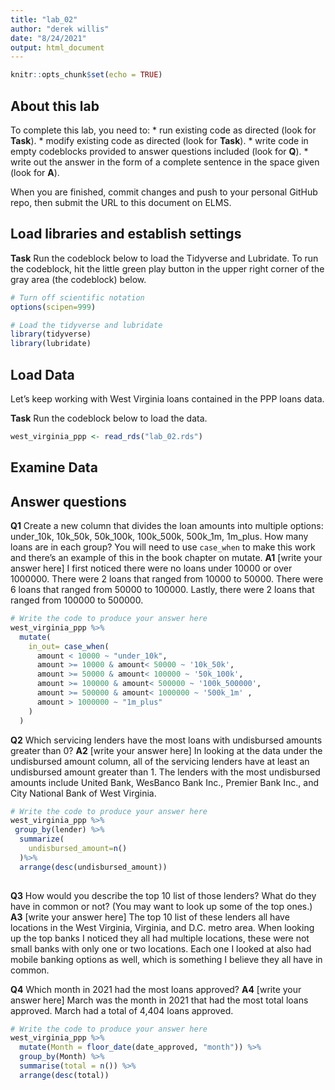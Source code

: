 ```yaml
---
title: "lab_02"
author: "derek willis"
date: "8/24/2021"
output: html_document
---
```


```r
knitr::opts_chunk$set(echo = TRUE)
```

## About this lab

To complete this lab, you need to:
* run existing code as directed (look for **Task**).
* modify existing code as directed (look for **Task**).
* write code in empty codeblocks provided to answer questions included (look for **Q**).
* write out the answer in the form of a complete sentence in the space given (look for **A**).

When you are finished, commit changes and push to your personal GitHub repo, then submit the URL to this document on ELMS.

## Load libraries and establish settings

**Task** Run the codeblock below to load the Tidyverse and Lubridate. To run the codeblock, hit the little green play button in the upper right corner of the gray area (the codeblock) below.

```r
# Turn off scientific notation
options(scipen=999)

# Load the tidyverse and lubridate
library(tidyverse)
library(lubridate)
```

## Load Data

Let's keep working with West Virginia loans contained in the PPP loans data.  

**Task** Run the codeblock below to load the data.

```r
west_virginia_ppp <- read_rds("lab_02.rds")
```

## Examine Data

## Answer questions

**Q1** Create a new column that divides the loan amounts into multiple options: under_10k, 10k_50k, 50k_100k, 100k_500k, 500k_1m, 1m_plus. How many loans are in each group? You will need to use `case_when` to make this work and there's an example of this in the book chapter on mutate.
**A1** [write your answer here]
I first noticed there were no loans under 10000 or over 1000000. There were 2 loans that ranged from 10000 to 50000. There were 6 loans that ranged from 50000 to 100000. Lastly, there were 2 loans that ranged from 100000 to 500000. 
```r
# Write the code to produce your answer here
west_virginia_ppp %>%
  mutate(
    in_out= case_when(
      amount < 10000 ~ "under_10k",
      amount >= 10000 & amount< 50000 ~ '10k_50k',
      amount >= 50000 & amount< 100000 ~ '50k_100k',
      amount >= 100000 & amount< 500000 ~ '100k_500000',
      amount >= 500000 & amount< 1000000 ~ '500k_1m' ,
      amount > 1000000 ~ "1m_plus"
    )
  )
```

**Q2** Which servicing lenders have the most loans with undisbursed amounts greater than 0?
**A2** [write your answer here]
In looking at the data under the undisbursed amount column, all of the servicing lenders have at least an undisbursed amount greater than 1. The lenders with the most undisbursed amounts include United Bank, WesBanco Bank Inc., Premier Bank Inc., and City National Bank of West Virginia.  
```r
# Write the code to produce your answer here
west_virginia_ppp %>% 
 group_by(lender) %>%
  summarize(
    undisbursed_amount=n()
  )%>%
  arrange(desc(undisbursed_amount))
  
```

**Q3** How would you describe the top 10 list of those lenders? What do they have in common or not? (You may want to look up some of the top ones.)
**A3** [write your answer here]
The top 10 list of these lenders all have locations in the West Virginia, Virginia, and D.C. metro area. When looking up the top banks I noticed they all had multiple locations, these were not small banks with only one or two locations. Each one I looked at also had mobile banking options as well, which is something I believe they all have in common. 

**Q4** Which month in 2021 had the most loans approved?
**A4** [write your answer here]
March was the month in 2021 that had the most total loans approved. March had a total of 4,404 loans approved. 

```r
# Write the code to produce your answer here
west_virginia_ppp %>% 
  mutate(Month = floor_date(date_approved, "month")) %>%
  group_by(Month) %>%
  summarise(total = n()) %>%
  arrange(desc(total))
  
```
